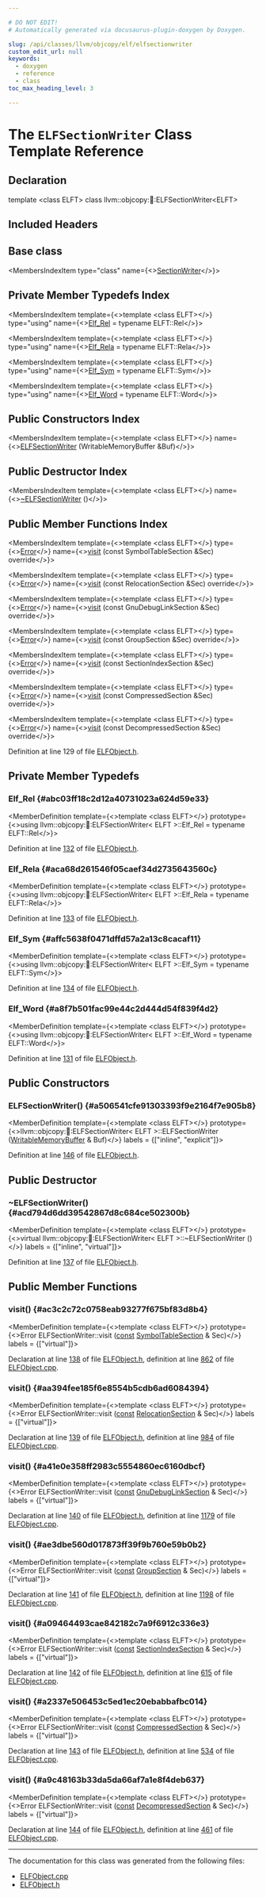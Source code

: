 ```yaml
---

# DO NOT EDIT!
# Automatically generated via docusaurus-plugin-doxygen by Doxygen.

slug: /api/classes/llvm/objcopy/elf/elfsectionwriter
custom_edit_url: null
keywords:
  - doxygen
  - reference
  - class
toc_max_heading_level: 3

---
```





# The `ELFSectionWriter` Class Template Reference

<DoxygenPage pluginConfig={pluginConfig}>



## Declaration

<CodeBlock>template &lt;class ELFT&gt;
class llvm::objcopy::elf::ELFSectionWriter&lt;ELFT&gt;</CodeBlock>

## Included Headers

<IncludesList>
<IncludesListItem
  filePath="ObjCopy/ELF/ELFObject.h"
  permalink="/docs/api/files/lib/lib/objcopy/lib/objcopy/elf/elfobject-h"
  isLocal="true" />
</IncludesList>

## Base class

<MembersIndex>

<MembersIndexItem
  type="class"
  name={<><a href="/docs/api/classes/llvm/objcopy/elf/sectionwriter">SectionWriter</a></>}>
</MembersIndexItem>

</MembersIndex>

## Private Member Typedefs Index

<MembersIndex>

<MembersIndexItem
  template={<>template &lt;class ELFT&gt;</>}
  type="using"
  name={<><a href="#abc03ff18c2d12a40731023a624d59e33">Elf&#95;Rel</a> = typename ELFT::Rel</>}>
</MembersIndexItem>

<MembersIndexItem
  template={<>template &lt;class ELFT&gt;</>}
  type="using"
  name={<><a href="#aca68d261546f05caef34d2735643560c">Elf&#95;Rela</a> = typename ELFT::Rela</>}>
</MembersIndexItem>

<MembersIndexItem
  template={<>template &lt;class ELFT&gt;</>}
  type="using"
  name={<><a href="#affc5638f0471dffd57a2a13c8cacaf11">Elf&#95;Sym</a> = typename ELFT::Sym</>}>
</MembersIndexItem>

<MembersIndexItem
  template={<>template &lt;class ELFT&gt;</>}
  type="using"
  name={<><a href="#a8f7b501fac99e44c2d444d54f839f4d2">Elf&#95;Word</a> = typename ELFT::Word</>}>
</MembersIndexItem>

</MembersIndex>

## Public Constructors Index

<MembersIndex>

<MembersIndexItem
  template={<>template &lt;class ELFT&gt;</>}
  name={<><a href="#a506541cfe91303393f9e2164f7e905b8">ELFSectionWriter</a> (WritableMemoryBuffer &amp;Buf)</>}>
</MembersIndexItem>

</MembersIndex>

## Public Destructor Index

<MembersIndex>

<MembersIndexItem
  template={<>template &lt;class ELFT&gt;</>}
  name={<><a href="#acd794d6dd39542867d8c684ce502300b">~ELFSectionWriter</a> ()</>}>
</MembersIndexItem>

</MembersIndex>

## Public Member Functions Index

<MembersIndex>

<MembersIndexItem
  template={<>template &lt;class ELFT&gt;</>}
  type={<><a href="/docs/api/classes/llvm/error">Error</a></>}
  name={<><a href="#ac3c2c72c0758eab93277f675bf83d8b4">visit</a> (const SymbolTableSection &amp;Sec) override</>}>
</MembersIndexItem>

<MembersIndexItem
  template={<>template &lt;class ELFT&gt;</>}
  type={<><a href="/docs/api/classes/llvm/error">Error</a></>}
  name={<><a href="#aa394fee185f6e8554b5cdb6ad6084394">visit</a> (const RelocationSection &amp;Sec) override</>}>
</MembersIndexItem>

<MembersIndexItem
  template={<>template &lt;class ELFT&gt;</>}
  type={<><a href="/docs/api/classes/llvm/error">Error</a></>}
  name={<><a href="#a41e0e358ff2983c5554860ec6160dbcf">visit</a> (const GnuDebugLinkSection &amp;Sec) override</>}>
</MembersIndexItem>

<MembersIndexItem
  template={<>template &lt;class ELFT&gt;</>}
  type={<><a href="/docs/api/classes/llvm/error">Error</a></>}
  name={<><a href="#ae3dbe560d017873ff39f9b760e59b0b2">visit</a> (const GroupSection &amp;Sec) override</>}>
</MembersIndexItem>

<MembersIndexItem
  template={<>template &lt;class ELFT&gt;</>}
  type={<><a href="/docs/api/classes/llvm/error">Error</a></>}
  name={<><a href="#a09464493cae842182c7a9f6912c336e3">visit</a> (const SectionIndexSection &amp;Sec) override</>}>
</MembersIndexItem>

<MembersIndexItem
  template={<>template &lt;class ELFT&gt;</>}
  type={<><a href="/docs/api/classes/llvm/error">Error</a></>}
  name={<><a href="#a2337e506453c5ed1ec20ebabbafbc014">visit</a> (const CompressedSection &amp;Sec) override</>}>
</MembersIndexItem>

<MembersIndexItem
  template={<>template &lt;class ELFT&gt;</>}
  type={<><a href="/docs/api/classes/llvm/error">Error</a></>}
  name={<><a href="#a9c48163b33da5da66af7a1e8f4deb637">visit</a> (const DecompressedSection &amp;Sec) override</>}>
</MembersIndexItem>

</MembersIndex>


Definition at line 129 of file <a href="/docs/api/files/lib/lib/objcopy/lib/objcopy/elf/elfobject-h">ELFObject.h</a>.

<SectionDefinition>

## Private Member Typedefs

### Elf&#95;Rel {#abc03ff18c2d12a40731023a624d59e33}

<MemberDefinition
  template={<>template &lt;class ELFT&gt;</>}
  prototype={<>using llvm::objcopy::elf::ELFSectionWriter&lt; ELFT &gt;::Elf&#95;Rel =  typename ELFT::Rel</>}>

Definition at line <a href="/docs/api/files/lib/lib/objcopy/lib/objcopy/elf/elfobject-h/#l00132">132</a> of file <a href="/docs/api/files/lib/lib/objcopy/lib/objcopy/elf/elfobject-h">ELFObject.h</a>.
</MemberDefinition>

### Elf&#95;Rela {#aca68d261546f05caef34d2735643560c}

<MemberDefinition
  template={<>template &lt;class ELFT&gt;</>}
  prototype={<>using llvm::objcopy::elf::ELFSectionWriter&lt; ELFT &gt;::Elf&#95;Rela =  typename ELFT::Rela</>}>

Definition at line <a href="/docs/api/files/lib/lib/objcopy/lib/objcopy/elf/elfobject-h/#l00133">133</a> of file <a href="/docs/api/files/lib/lib/objcopy/lib/objcopy/elf/elfobject-h">ELFObject.h</a>.
</MemberDefinition>

### Elf&#95;Sym {#affc5638f0471dffd57a2a13c8cacaf11}

<MemberDefinition
  template={<>template &lt;class ELFT&gt;</>}
  prototype={<>using llvm::objcopy::elf::ELFSectionWriter&lt; ELFT &gt;::Elf&#95;Sym =  typename ELFT::Sym</>}>

Definition at line <a href="/docs/api/files/lib/lib/objcopy/lib/objcopy/elf/elfobject-h/#l00134">134</a> of file <a href="/docs/api/files/lib/lib/objcopy/lib/objcopy/elf/elfobject-h">ELFObject.h</a>.
</MemberDefinition>

### Elf&#95;Word {#a8f7b501fac99e44c2d444d54f839f4d2}

<MemberDefinition
  template={<>template &lt;class ELFT&gt;</>}
  prototype={<>using llvm::objcopy::elf::ELFSectionWriter&lt; ELFT &gt;::Elf&#95;Word =  typename ELFT::Word</>}>

Definition at line <a href="/docs/api/files/lib/lib/objcopy/lib/objcopy/elf/elfobject-h/#l00131">131</a> of file <a href="/docs/api/files/lib/lib/objcopy/lib/objcopy/elf/elfobject-h">ELFObject.h</a>.
</MemberDefinition>

</SectionDefinition>

<SectionDefinition>

## Public Constructors

### ELFSectionWriter() {#a506541cfe91303393f9e2164f7e905b8}

<MemberDefinition
  template={<>template &lt;class ELFT&gt;</>}
  prototype={<>llvm::objcopy::elf::ELFSectionWriter&lt; ELFT &gt;::ELFSectionWriter (<a href="/docs/api/classes/llvm/writablememorybuffer">WritableMemoryBuffer</a> &amp; Buf)</>}
  labels = {["inline", "explicit"]}>

Definition at line <a href="/docs/api/files/lib/lib/objcopy/lib/objcopy/elf/elfobject-h/#l00146">146</a> of file <a href="/docs/api/files/lib/lib/objcopy/lib/objcopy/elf/elfobject-h">ELFObject.h</a>.
</MemberDefinition>

</SectionDefinition>

<SectionDefinition>

## Public Destructor

### ~ELFSectionWriter() {#acd794d6dd39542867d8c684ce502300b}

<MemberDefinition
  template={<>template &lt;class ELFT&gt;</>}
  prototype={<>virtual llvm::objcopy::elf::ELFSectionWriter&lt; ELFT &gt;::~ELFSectionWriter ()</>}
  labels = {["inline", "virtual"]}>

Definition at line <a href="/docs/api/files/lib/lib/objcopy/lib/objcopy/elf/elfobject-h/#l00137">137</a> of file <a href="/docs/api/files/lib/lib/objcopy/lib/objcopy/elf/elfobject-h">ELFObject.h</a>.
</MemberDefinition>

</SectionDefinition>

<SectionDefinition>

## Public Member Functions

### visit() {#ac3c2c72c0758eab93277f675bf83d8b4}

<MemberDefinition
  template={<>template &lt;class ELFT&gt;</>}
  prototype={<>Error ELFSectionWriter::visit (<a href="/docs/api/files/lib/lib/target/lib/target/aarch64/aarch64promoteconstant-cpp/#a90f8350fecae261c25be85d38b451bff">const</a> <a href="/docs/api/classes/llvm/objcopy/elf/symboltablesection">SymbolTableSection</a> &amp; Sec)</>}
  labels = {["virtual"]}>

Declaration at line <a href="/docs/api/files/lib/lib/objcopy/lib/objcopy/elf/elfobject-h/#l00138">138</a> of file <a href="/docs/api/files/lib/lib/objcopy/lib/objcopy/elf/elfobject-h">ELFObject.h</a>, definition at line <a href="/docs/api/files/lib/lib/objcopy/lib/objcopy/elf/elfobject-cpp/#l00862">862</a> of file <a href="/docs/api/files/lib/lib/objcopy/lib/objcopy/elf/elfobject-cpp">ELFObject.cpp</a>.
</MemberDefinition>

### visit() {#aa394fee185f6e8554b5cdb6ad6084394}

<MemberDefinition
  template={<>template &lt;class ELFT&gt;</>}
  prototype={<>Error ELFSectionWriter::visit (<a href="/docs/api/files/lib/lib/target/lib/target/aarch64/aarch64promoteconstant-cpp/#a90f8350fecae261c25be85d38b451bff">const</a> <a href="/docs/api/classes/llvm/objcopy/elf/relocationsection">RelocationSection</a> &amp; Sec)</>}
  labels = {["virtual"]}>

Declaration at line <a href="/docs/api/files/lib/lib/objcopy/lib/objcopy/elf/elfobject-h/#l00139">139</a> of file <a href="/docs/api/files/lib/lib/objcopy/lib/objcopy/elf/elfobject-h">ELFObject.h</a>, definition at line <a href="/docs/api/files/lib/lib/objcopy/lib/objcopy/elf/elfobject-cpp/#l00984">984</a> of file <a href="/docs/api/files/lib/lib/objcopy/lib/objcopy/elf/elfobject-cpp">ELFObject.cpp</a>.
</MemberDefinition>

### visit() {#a41e0e358ff2983c5554860ec6160dbcf}

<MemberDefinition
  template={<>template &lt;class ELFT&gt;</>}
  prototype={<>Error ELFSectionWriter::visit (<a href="/docs/api/files/lib/lib/target/lib/target/aarch64/aarch64promoteconstant-cpp/#a90f8350fecae261c25be85d38b451bff">const</a> <a href="/docs/api/classes/llvm/objcopy/elf/gnudebuglinksection">GnuDebugLinkSection</a> &amp; Sec)</>}
  labels = {["virtual"]}>

Declaration at line <a href="/docs/api/files/lib/lib/objcopy/lib/objcopy/elf/elfobject-h/#l00140">140</a> of file <a href="/docs/api/files/lib/lib/objcopy/lib/objcopy/elf/elfobject-h">ELFObject.h</a>, definition at line <a href="/docs/api/files/lib/lib/objcopy/lib/objcopy/elf/elfobject-cpp/#l01179">1179</a> of file <a href="/docs/api/files/lib/lib/objcopy/lib/objcopy/elf/elfobject-cpp">ELFObject.cpp</a>.
</MemberDefinition>

### visit() {#ae3dbe560d017873ff39f9b760e59b0b2}

<MemberDefinition
  template={<>template &lt;class ELFT&gt;</>}
  prototype={<>Error ELFSectionWriter::visit (<a href="/docs/api/files/lib/lib/target/lib/target/aarch64/aarch64promoteconstant-cpp/#a90f8350fecae261c25be85d38b451bff">const</a> <a href="/docs/api/classes/llvm/objcopy/elf/groupsection">GroupSection</a> &amp; Sec)</>}
  labels = {["virtual"]}>

Declaration at line <a href="/docs/api/files/lib/lib/objcopy/lib/objcopy/elf/elfobject-h/#l00141">141</a> of file <a href="/docs/api/files/lib/lib/objcopy/lib/objcopy/elf/elfobject-h">ELFObject.h</a>, definition at line <a href="/docs/api/files/lib/lib/objcopy/lib/objcopy/elf/elfobject-cpp/#l01198">1198</a> of file <a href="/docs/api/files/lib/lib/objcopy/lib/objcopy/elf/elfobject-cpp">ELFObject.cpp</a>.
</MemberDefinition>

### visit() {#a09464493cae842182c7a9f6912c336e3}

<MemberDefinition
  template={<>template &lt;class ELFT&gt;</>}
  prototype={<>Error ELFSectionWriter::visit (<a href="/docs/api/files/lib/lib/target/lib/target/aarch64/aarch64promoteconstant-cpp/#a90f8350fecae261c25be85d38b451bff">const</a> <a href="/docs/api/classes/llvm/objcopy/elf/sectionindexsection">SectionIndexSection</a> &amp; Sec)</>}
  labels = {["virtual"]}>

Declaration at line <a href="/docs/api/files/lib/lib/objcopy/lib/objcopy/elf/elfobject-h/#l00142">142</a> of file <a href="/docs/api/files/lib/lib/objcopy/lib/objcopy/elf/elfobject-h">ELFObject.h</a>, definition at line <a href="/docs/api/files/lib/lib/objcopy/lib/objcopy/elf/elfobject-cpp/#l00615">615</a> of file <a href="/docs/api/files/lib/lib/objcopy/lib/objcopy/elf/elfobject-cpp">ELFObject.cpp</a>.
</MemberDefinition>

### visit() {#a2337e506453c5ed1ec20ebabbafbc014}

<MemberDefinition
  template={<>template &lt;class ELFT&gt;</>}
  prototype={<>Error ELFSectionWriter::visit (<a href="/docs/api/files/lib/lib/target/lib/target/aarch64/aarch64promoteconstant-cpp/#a90f8350fecae261c25be85d38b451bff">const</a> <a href="/docs/api/classes/llvm/objcopy/elf/compressedsection">CompressedSection</a> &amp; Sec)</>}
  labels = {["virtual"]}>

Declaration at line <a href="/docs/api/files/lib/lib/objcopy/lib/objcopy/elf/elfobject-h/#l00143">143</a> of file <a href="/docs/api/files/lib/lib/objcopy/lib/objcopy/elf/elfobject-h">ELFObject.h</a>, definition at line <a href="/docs/api/files/lib/lib/objcopy/lib/objcopy/elf/elfobject-cpp/#l00534">534</a> of file <a href="/docs/api/files/lib/lib/objcopy/lib/objcopy/elf/elfobject-cpp">ELFObject.cpp</a>.
</MemberDefinition>

### visit() {#a9c48163b33da5da66af7a1e8f4deb637}

<MemberDefinition
  template={<>template &lt;class ELFT&gt;</>}
  prototype={<>Error ELFSectionWriter::visit (<a href="/docs/api/files/lib/lib/target/lib/target/aarch64/aarch64promoteconstant-cpp/#a90f8350fecae261c25be85d38b451bff">const</a> <a href="/docs/api/classes/llvm/objcopy/elf/decompressedsection">DecompressedSection</a> &amp; Sec)</>}
  labels = {["virtual"]}>

Declaration at line <a href="/docs/api/files/lib/lib/objcopy/lib/objcopy/elf/elfobject-h/#l00144">144</a> of file <a href="/docs/api/files/lib/lib/objcopy/lib/objcopy/elf/elfobject-h">ELFObject.h</a>, definition at line <a href="/docs/api/files/lib/lib/objcopy/lib/objcopy/elf/elfobject-cpp/#l00461">461</a> of file <a href="/docs/api/files/lib/lib/objcopy/lib/objcopy/elf/elfobject-cpp">ELFObject.cpp</a>.
</MemberDefinition>

</SectionDefinition>

<hr/>

The documentation for this class was generated from the following files:

<ul>
<li><a href="/docs/api/files/lib/lib/objcopy/lib/objcopy/elf/elfobject-cpp">ELFObject.cpp</a></li>
<li><a href="/docs/api/files/lib/lib/objcopy/lib/objcopy/elf/elfobject-h">ELFObject.h</a></li>
</ul>

</DoxygenPage>
